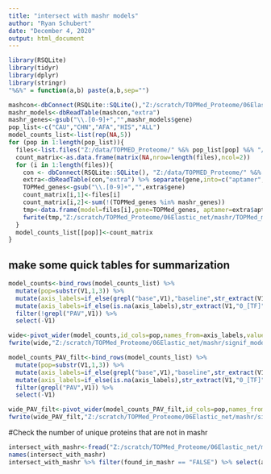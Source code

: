---
title: "intersect with mashr models"
author: "Ryan Schubert"
date: "December 4, 2020"
output: html_document
---

```{r setup, include=FALSE}
library(RSQLite)
library(tidyr)
library(dplyr)
library(stringr)
"%&%" = function(a,b) paste(a,b,sep="")
```




```{r cars}

mashcon<-dbConnect(RSQLite::SQLite(),"Z:/scratch/TOPMed_Proteome/06Elastic_net/mashr/eqtl/mashr/mashr_Whole_Blood.db")
mashr_models<-dbReadTable(mashcon,"extra")
mashr_genes<-gsub("\\.[0-9]+","",mashr_models$gene)
pop_list<-c("CAU","CHN","AFA","HIS","ALL")
model_counts_list<-list(rep(NA,5))
for (pop in 1:length(pop_list)){
  files<-list.files("Z:/data/TOPMED_Proteome/" %&% pop_list[pop] %&% "/PCAIR_modeling/06Elastic_net/dbs_out/",pattern="rho0.1_zpval0.05.db")
  count_matrix<-as.data.frame(matrix(NA,nrow=length(files),ncol=2))
  for (i in 1:length(files)){
    con <- dbConnect(RSQLite::SQLite(), "Z:/data/TOPMED_Proteome/" %&% pop_list[pop] %&% "/PCAIR_modeling/06Elastic_net/dbs_out/" %&% files[i])
    extra<-dbReadTable(con,"extra") %>% separate(gene,into=c("aptamer","gene"),sep="_")
    TOPMed_genes<-gsub("\\.[0-9]+","",extra$gene)
    count_matrix[i,1]<-files[i]
    count_matrix[i,2]<-sum(!(TOPMed_genes %in% mashr_genes))
    tmp<-data.frame(model=files[i],gene=TOPMed_genes, aptamer=extra$aptamer,found_in_mashr=TOPMed_genes %in% mashr_genes)
    fwrite(tmp,"Z:/scratch/TOPMed_Proteome/06Elastic_net/mashr/TOPMed_mashr_intersect_list.txt",append=T,sep='\t')
  }
  model_counts_list[[pop]]<-count_matrix
}


```

## make some quick tables for summarization


```{r pressure, echo=FALSE}

model_counts<-bind_rows(model_counts_list) %>%
  mutate(pop=substr(V1,1,3)) %>%
  mutate(axis_labels=if_else(grepl("base",V1),"baseline",str_extract(V1,"0\\.?[01]+_[TF]"))) %>%
  mutate(axis_labels=if_else(is.na(axis_labels),str_extract(V1,"0_[TF]"),axis_labels)) %>% 
  filter(!grepl("PAV",V1)) %>%
  select(-V1)

wide<-pivot_wider(model_counts,id_cols=pop,names_from=axis_labels,values_from=V2)
fwrite(wide,"Z:/scratch/TOPMed_Proteome/06Elastic_net/mashr/signif_model_counts_not_in_mashr_unfiltered_for_PAV.txt",col.names=T,row.names=F,sep='\t',quote = F)

model_counts_PAV_filt<-bind_rows(model_counts_list) %>%
  mutate(pop=substr(V1,1,3)) %>%
  mutate(axis_labels=if_else(grepl("base",V1),"baseline",str_extract(V1,"0\\.?[01]+_[TF]"))) %>%
  mutate(axis_labels=if_else(is.na(axis_labels),str_extract(V1,"0_[TF]"),axis_labels)) %>% 
  filter(grepl("PAV",V1)) %>%
  select(-V1)

wide_PAV_filt<-pivot_wider(model_counts_PAV_filt,id_cols=pop,names_from=axis_labels,values_from=V2)
fwrite(wide_PAV_filt,"Z:/scratch/TOPMed_Proteome/06Elastic_net/mashr/signif_model_counts_not_in_mashr_filtered_for_PAV.txt",col.names=T,row.names=F,sep='\t',quote = F)
```

#Check the number of unique proteins that are not in mashr

````{r}
intersect_with_mashr<-fread("Z:/scratch/TOPMed_Proteome/06Elastic_net/mashr/TOPMed_mashr_intersect_list.txt")
names(intersect_with_mashr)
intersect_with_mashr %>% filter(found_in_mashr == "FALSE") %>% select(aptamer) %>% unlist %>% unname %>% unique %>% length
````
